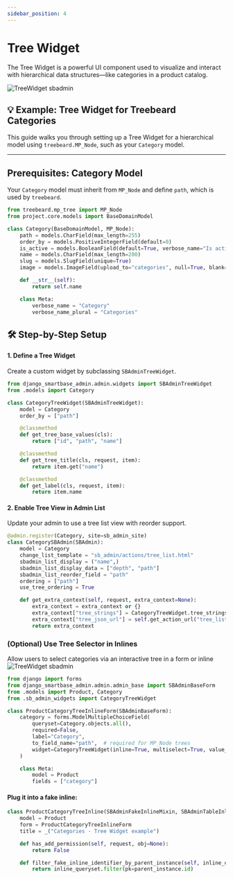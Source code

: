 ```yaml
---
sidebar_position: 4
---
```


# Tree Widget
The Tree Widget is a powerful UI component used to visualize and interact with hierarchical data structures—like categories in a product catalog.

![TreeWidget sbadmin](/img/screenshots/tree_widget.png)

## 💡 Example: Tree Widget for Treebeard Categories

This guide walks you through setting up a Tree Widget for a hierarchical model using `treebeard.MP_Node`, such as your `Category` model.

---
##  Prerequisites: Category Model

Your `Category` model must inherit from `MP_Node` and define `path`, which is used by `treebeard`.

```python title="models.py"
from treebeard.mp_tree import MP_Node
from project.core.models import BaseDomainModel

class Category(BaseDomainModel, MP_Node):
    path = models.CharField(max_length=255)
    order_by = models.PositiveIntegerField(default=0)
    is_active = models.BooleanField(default=True, verbose_name="Is active")
    name = models.CharField(max_length=200)
    slug = models.SlugField(unique=True)
    image = models.ImageField(upload_to="categories", null=True, blank=True)

    def __str__(self):
        return self.name

    class Meta:
        verbose_name = "Category"
        verbose_name_plural = "Categories"
```

## 🛠️ Step-by-Step Setup

#### 1. Define a Tree Widget

Create a custom widget by subclassing `SBAdminTreeWidget`.

```python title="catalog/sb_admin_widgets.py"
from django_smartbase_admin.admin.widgets import SBAdminTreeWidget
from .models import Category

class CategoryTreeWidget(SBAdminTreeWidget):
    model = Category
    order_by = ["path"]

    @classmethod
    def get_tree_base_values(cls):
        return ["id", "path", "name"]

    @classmethod
    def get_tree_title(cls, request, item):
        return item.get("name")

    @classmethod
    def get_label(cls, request, item):
        return item.name
```

#### 2. Enable Tree View in Admin List
Update your admin to use a tree list view with reorder support.
```python title="catalog/sb_admin.py"
@admin.register(Category, site=sb_admin_site)
class CategorySBAdmin(SBAdmin):
    model = Category
    change_list_template = "sb_admin/actions/tree_list.html"
    sbadmin_list_display = ("name",)
    sbadmin_list_display_data = ["depth", "path"]
    sbadmin_list_reorder_field = "path"
    ordering = ["path"]
    use_tree_ordering = True

    def get_extra_context(self, request, extra_context=None):
        extra_context = extra_context or {}
        extra_context["tree_strings"] = CategoryTreeWidget.tree_strings
        extra_context["tree_json_url"] = self.get_action_url("tree_list_json")
        return extra_context
```

### (Optional) Use Tree Selector in Inlines
Allow users to select categories via an interactive tree in a form or inline
![TreeWidget sbadmin](/img/screenshots/tree_widget_inline.png)

```python title="catalog/sb_admin_forms.py"
from django import forms
from django_smartbase_admin.admin.admin_base import SBAdminBaseForm
from .models import Product, Category
from .sb_admin_widgets import CategoryTreeWidget

class ProductCategoryTreeInlineForm(SBAdminBaseForm):
    category = forms.ModelMultipleChoiceField(
        queryset=Category.objects.all(),
        required=False,
        label="Category",
        to_field_name="path",  # required for MP_Node trees
        widget=CategoryTreeWidget(inline=True, multiselect=True, value_field="path"),
    )

    class Meta:
        model = Product
        fields = ["category"]
```
#### Plug it into a fake inline:

```python title="catalog/sb_admin.py"
class ProductCategoryTreeInline(SBAdminFakeInlineMixin, SBAdminTableInline):
    model = Product
    form = ProductCategoryTreeInlineForm
    title = _("Categories - Tree Widget example")

    def has_add_permission(self, request, obj=None):
        return False

    def filter_fake_inline_identifier_by_parent_instance(self, inline_queryset, parent_instance):
        return inline_queryset.filter(pk=parent_instance.id)
```